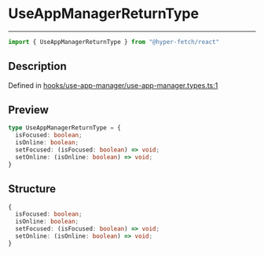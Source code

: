 

# UseAppManagerReturnType

<div class="api-docs__separator" data-reactroot="">

---

</div><div class="api-docs__import" data-reactroot="">

```ts
import { UseAppManagerReturnType } from "@hyper-fetch/react"
```

</div><div class="api-docs__section">

## Description

</div><div class="api-docs__description"><span class="api-docs__do-not-parse">



</span></div><p class="api-docs__definition">

Defined in [hooks/use-app-manager/use-app-manager.types.ts:1](https://github.com/BetterTyped/hyper-fetch/blob/993719ed/packages/react/src/hooks/use-app-manager/use-app-manager.types.ts#L1)

</p><div class="api-docs__section">

## Preview

</div><div class="api-docs__preview type">

```ts
type UseAppManagerReturnType = {
  isFocused: boolean; 
  isOnline: boolean; 
  setFocused: (isFocused: boolean) => void; 
  setOnline: (isOnline: boolean) => void; 
}
```

</div><div class="api-docs__section">

## Structure

</div><div class="api-docs__returns">

```ts
{
  isFocused: boolean;
  isOnline: boolean;
  setFocused: (isFocused: boolean) => void;
  setOnline: (isOnline: boolean) => void;
}
```

</div>